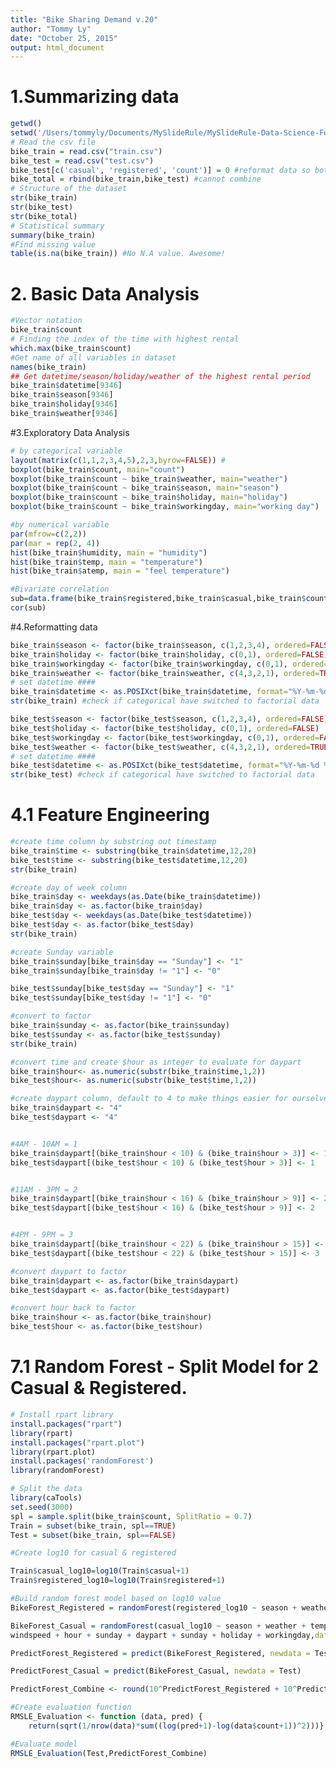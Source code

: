 ```yaml
---
title: "Bike Sharing Demand v.20"
author: "Tommy Ly"
date: "October 25, 2015"
output: html_document
---
```

# 1.Summarizing data
```r
getwd()
setwd('/Users/tommyly/Documents/MySlideRule/MySlideRule-Data-Science-Foundation/Bike Sharing Demand')
# Read the csv file
bike_train = read.csv("train.csv")
bike_test = read.csv("test.csv")
bike_test[c('casual', 'registered', 'count')] = 0 #reformat data so both are the same
bike_total = rbind(bike_train,bike_test) #cannot combine
# Structure of the dataset
str(bike_train)
str(bike_test)
str(bike_total)
# Statistical summary
summary(bike_train)
#Find missing value
table(is.na(bike_train)) #No N.A value. Awesome!
```

# 2. Basic Data Analysis
```r
#Vector notation
bike_train$count
# Finding the index of the time with highest rental
which.max(bike_train$count)
#Get name of all variables in dataset
names(bike_train)
## Get datetime/season/holiday/weather of the highest rental period
bike_train$datetime[9346]
bike_train$season[9346]
bike_train$holiday[9346]
bike_train$weather[9346]

```

#3.Exploratory Data Analysis 
```r

# by categorical variable
layout(matrix(c(1,1,2,3,4,5),2,3,byrow=FALSE)) #
boxplot(bike_train$count, main="count")
boxplot(bike_train$count ~ bike_train$weather, main="weather")
boxplot(bike_train$count ~ bike_train$season, main="season")
boxplot(bike_train$count ~ bike_train$holiday, main="holiday")
boxplot(bike_train$count ~ bike_train$workingday, main="working day")

#by numerical variable
par(mfrow=c(2,2))
par(mar = rep(2, 4))
hist(bike_train$humidity, main = "humidity")
hist(bike_train$temp, main = "temperature")
hist(bike_train$atemp, main = "feel temperature")

#Bivariate correlation
sub=data.frame(bike_train$registered,bike_train$casual,bike_train$count,bike_train$temp,bike_train$humidity,bike_train$atemp,bike_train$windspeed)
cor(sub)
```


#4.Reformatting data
```r
bike_train$season <- factor(bike_train$season, c(1,2,3,4), ordered=FALSE)
bike_train$holiday <- factor(bike_train$holiday, c(0,1), ordered=FALSE)
bike_train$workingday <- factor(bike_train$workingday, c(0,1), ordered=FALSE)
bike_train$weather <- factor(bike_train$weather, c(4,3,2,1), ordered=TRUE)
# set datetime ####
bike_train$datetime <- as.POSIXct(bike_train$datetime, format="%Y-%m-%d %H:%M:%S")
str(bike_train) #check if categorical have switched to factorial data

bike_test$season <- factor(bike_test$season, c(1,2,3,4), ordered=FALSE)
bike_test$holiday <- factor(bike_test$holiday, c(0,1), ordered=FALSE)
bike_test$workingday <- factor(bike_test$workingday, c(0,1), ordered=FALSE)
bike_test$weather <- factor(bike_test$weather, c(4,3,2,1), ordered=TRUE)
# set datetime ####
bike_test$datetime <- as.POSIXct(bike_test$datetime, format="%Y-%m-%d %H:%M:%S")
str(bike_test) #check if categorical have switched to factorial data
```

# 4.1 Feature Engineering
```r
#create time column by substring out timestamp
bike_train$time <- substring(bike_train$datetime,12,20)
bike_test$time <- substring(bike_test$datetime,12,20)
str(bike_train)

#create day of week column
bike_train$day <- weekdays(as.Date(bike_train$datetime))
bike_train$day <- as.factor(bike_train$day)
bike_test$day <- weekdays(as.Date(bike_test$datetime))
bike_test$day <- as.factor(bike_test$day)
str(bike_train)

#create Sunday variable
bike_train$sunday[bike_train$day == "Sunday"] <- "1"
bike_train$sunday[bike_train$day != "1"] <- "0"

bike_test$sunday[bike_test$day == "Sunday"] <- "1"
bike_test$sunday[bike_test$day != "1"] <- "0"

#convert to factor
bike_train$sunday <- as.factor(bike_train$sunday)
bike_test$sunday <- as.factor(bike_test$sunday)
str(bike_train)

#convert time and create $hour as integer to evaluate for daypart
bike_train$hour<- as.numeric(substr(bike_train$time,1,2))
bike_test$hour<- as.numeric(substr(bike_test$time,1,2))

#create daypart column, default to 4 to make things easier for ourselves
bike_train$daypart <- "4"
bike_test$daypart <- "4"


#4AM - 10AM = 1
bike_train$daypart[(bike_train$hour < 10) & (bike_train$hour > 3)] <- 1
bike_test$daypart[(bike_test$hour < 10) & (bike_test$hour > 3)] <- 1


#11AM - 3PM = 2
bike_train$daypart[(bike_train$hour < 16) & (bike_train$hour > 9)] <- 2
bike_test$daypart[(bike_test$hour < 16) & (bike_test$hour > 9)] <- 2


#4PM - 9PM = 3
bike_train$daypart[(bike_train$hour < 22) & (bike_train$hour > 15)] <- 3
bike_test$daypart[(bike_test$hour < 22) & (bike_test$hour > 15)] <- 3

#convert daypart to factor
bike_train$daypart <- as.factor(bike_train$daypart)
bike_test$daypart <- as.factor(bike_test$daypart)

#convert hour back to factor
bike_train$hour <- as.factor(bike_train$hour)
bike_test$hour <- as.factor(bike_test$hour)

```

# 7.1 Random Forest - Split Model for 2 Casual & Registered. 
```r
# Install rpart library
install.packages("rpart")
library(rpart)
install.packages("rpart.plot")
library(rpart.plot)
install.packages('randomForest')
library(randomForest)

# Split the data
library(caTools)
set.seed(3000)
spl = sample.split(bike_train$count, SplitRatio = 0.7)
Train = subset(bike_train, spl==TRUE)
Test = subset(bike_train, spl==FALSE)

#Create log10 for casual & registered

Train$casual_log10=log10(Train$casual+1)
Train$registered_log10=log10(Train$registered+1)

#Build random forest model based on log10 value
BikeForest_Registered = randomForest(registered_log10 ~ season + weather + temp + humidity + windspeed + hour + sunday + daypart + sunday + holiday + workingday,data=Train[,-c(10)], ntree=250) 

BikeForest_Casual = randomForest(casual_log10 ~ season + weather + temp + humidity + 
windspeed + hour + sunday + daypart + sunday + holiday + workingday,data=Train[,-c(11)], ntree=250) 

PredictForest_Registered = predict(BikeForest_Registered, newdata = Test)

PredictForest_Casual = predict(BikeForest_Casual, newdata = Test)

PredictForest_Combine <- round(10^PredictForest_Registered + 10^PredictForest_Casual -2)

#Create evaluation function 
RMSLE_Evaluation <- function (data, pred) {
    return(sqrt(1/nrow(data)*sum((log(pred+1)-log(data$count+1))^2)))}

#Evaluate model
RMSLE_Evaluation(Test,PredictForest_Combine)

``````

